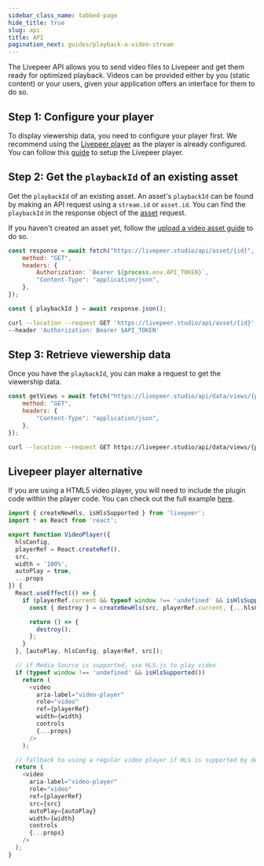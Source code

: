 ```yaml
---
sidebar_class_name: tabbed-page
hide_title: true
slug: api
title: API
pagination_next: guides/playback-a-video-stream
---
```



<Tabs />

The Livepeer API allows you to send video files to Livepeer and get them ready
for optimized playback. Videos can be provided either by you (static content) or
your users, given your application offers an interface for them to do so.

## Step 1: Configure your player

To display viewership data, you need to configure your player first.
We recommend using the [Livepeer player](https://livepeerjs.org/) as the player
is already configured. You can follow this [guide](guides/playback-a-video-stream) to
setup the Livepeer player.

## Step 2: Get the `playbackId` of an existing asset

Get the `playbackId` of an existing asset. An asset's `playbackId` can be found by making 
an API request using a `stream.id` or `asset.id`. You can find the `playbackId` in the response object of the 
[asset](https://docs.livepeer.studio/reference/api/get-assets#response-example) request.

If you haven't created an asset yet, follow the 
[upload a video asset guide](/guides/on-demand/upload-video-asset#api) to do so.

<CodeBlockTabs>
<CodeBlockTabItem value="JavaScript" label="JavaScript">

```js
const response = await fetch("https://livepeer.studio/api/asset/{id}", {
    method: "GET",
    headers: {
        Authorization: `Bearer ${process.env.API_TOKEN}`,
        "Content-Type": "application/json",
    },
});

const { playbackId } = await response.json();
```

</CodeBlockTabItem>
<CodeBlockTabItem value="curl" label="curl">

```bash
curl --location --request GET 'https://livepeer.studio/api/asset/{id}' \
--header 'Authorization: Bearer $API_TOKEN'
```

</CodeBlockTabItem>
</CodeBlockTabs>

## Step 3: Retrieve viewership data

Once you have the `playbackId`, you can make a request to get the viewership data.

<CodeBlockTabs>
<CodeBlockTabItem value="JavaScript" label="JavaScript">

```js
const getViews = await fetch("https://livepeer.studio/api/data/views/{playbackId}/total", {
    method: "GET",
    headers: {
        "Content-Type": "application/json",
    },
});
```

</CodeBlockTabItem>
<CodeBlockTabItem value="curl" label="curl">

```bash
curl --location --request GET https://livepeer.studio/api/data/views/{playbackId}/total
```

</CodeBlockTabItem>
</CodeBlockTabs>

## Livepeer player alternative

If you are using a HTML5 video player, you will need to include the plugin code 
within the player code. You can check out the full example [here](https://github.com/0xcadams/livepeer-player-demo).

<CodeBlockTabs>
<CodeBlockTabItem value="JavaScript" label="JavaScript">

```js
import { createNewHls, isHlsSupported } from 'livepeer';
import * as React from 'react';

export function VideoPlayer({
  hlsConfig,
  playerRef = React.createRef(),
  src,
  width = '100%',
  autoPlay = true,
  ...props
}) {
  React.useEffect(() => {
    if (playerRef.current && typeof window !== 'undefined' && isHlsSupported()) {
      const { destroy } = createNewHls(src, playerRef.current, {...hlsConfig,});

      return () => {
        destroy();
      };
    }
  }, [autoPlay, hlsConfig, playerRef, src]);

  // if Media Source is supported, use HLS.js to play video
  if (typeof window !== 'undefined' && isHlsSupported())
    return (
      <video
        aria-label="video-player"
        role="video"
        ref={playerRef}
        width={width}
        controls
        {...props}
      />
    );

  // fallback to using a regular video player if HLS is supported by default in the user's browser
  return (
    <video
      aria-label="video-player"
      role="video"
      ref={playerRef}
      src={src}
      autoPlay={autoPlay}
      width={width}
      controls
      {...props}
    />
  );
}
```

</CodeBlockTabItem>
</CodeBlockTabs>
